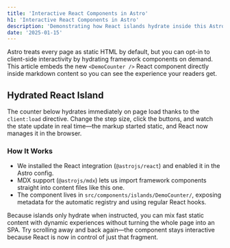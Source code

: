 ```yaml
---
title: 'Interactive React Components in Astro'
h1: 'Interactive React Components in Astro'
description: 'Demonstrating how React islands hydrate inside this Astro blog template.'
date: '2025-01-15'
---
```


Astro treats every page as static HTML by default, but you can opt-in to client-side
interactivity by hydrating framework components on demand. This article embeds the new
`<DemoCounter />` React component directly inside markdown content so you can see the
experience your readers get.

## Hydrated React Island

The counter below hydrates immediately on page load thanks to the `client:load`
directive. Change the step size, click the buttons, and watch the state update in real
time—the markup started static, and React now manages it in the browser.

<DemoCounter client:load initial={3} />

### How It Works

- We installed the React integration (`@astrojs/react`) and enabled it in the Astro config.
- MDX support (`@astrojs/mdx`) lets us import framework components straight into content
  files like this one.
- The component lives in `src/components/islands/DemoCounter/`, exposing metadata for the
  automatic registry and using regular React hooks.

Because islands only hydrate when instructed, you can mix fast static content with
dynamic experiences without turning the whole page into an SPA. Try scrolling away and
back again—the component stays interactive because React is now in control of just that
fragment.
